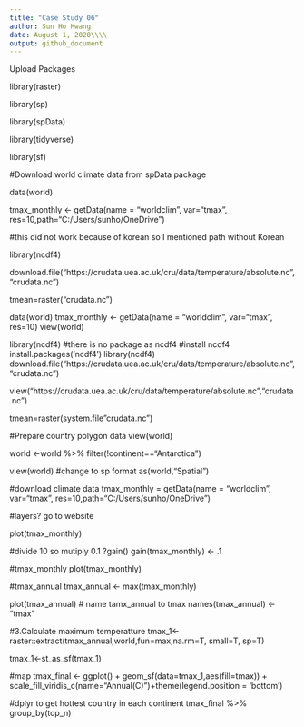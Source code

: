 ```yaml
---
title: "Case Study 06"
author: Sun Ho Hwang
date: August 1, 2020\\\\
output: github_document
---
```

 Upload Packages

library(raster)

library(sp)

library(spData)

library(tidyverse)

library(sf)

#Download world climate data from spData package

data(world) 

tmax_monthly <- getData(name = "worldclim", var="tmax", res=10,path="C:/Users/sunho/OneDrive")

#this did not work because of korean so I mentioned path without Korean

library(ncdf4)

download.file("https://crudata.uea.ac.uk/cru/data/temperature/absolute.nc","crudata.nc")

tmean=raster("crudata.nc")







data(world)
tmax_monthly <- getData(name = "worldclim", var="tmax", res=10)
view(world)





library(ncdf4)
#there is no package as ncdf4
#install ncdf4
install.packages('ncdf4')
library(ncdf4)
download.file("https://crudata.uea.ac.uk/cru/data/temperature/absolute.nc","crudata.nc")

view("https://crudata.uea.ac.uk/cru/data/temperature/absolute.nc","crudata.nc")

tmean=raster(system.file"crudata.nc")


#Prepare country polygon data 
view(world)

world <-world %>%
      filter(!continent=="Antarctica")

view(world)
#change to sp format
as(world,"Spatial")

#download climate data
tmax_monthly = getData(name = "worldclim", var="tmax", res=10,path="C:/Users/sunho/OneDrive")


#layers? go to website

plot(tmax_monthly)

#divide 10 so mutiply 0.1
?gain()
gain(tmax_monthly) <- .1

#tmax_monthly
plot(tmax_monthly)

#tmax_annual
tmax_annual <- max(tmax_monthly)

plot(tmax_annual)
# name tamx_annual to tmax
names(tmax_annual) <- "tmax"

#3.Calculate maximum temperatture
tmax_1<-raster::extract(tmax_annual,world,fun=max,na.rm=T, small=T, sp=T)

tmax_1<-st_as_sf(tmax_1)

#map
tmax_final <- ggplot() + geom_sf(data=tmax_1,aes(fill=tmax)) + scale_fill_viridis_c(name="Annual\nMaximum\nTemperature (C)")+theme(legend.position = 'bottom')

#dplyr to get hottest country in each continent
tmax_final %>%
group_by(top_n)

